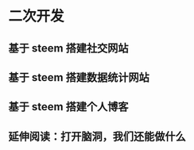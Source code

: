# 二次开发 {#eckfp}
## 基于 steem 搭建社交网站 {#jw_steem_djsjwz}
## 基于 steem 搭建数据统计网站 {#jw_steem_djsjtjwz}
## 基于 steem 搭建个人博客 {#jw_steem_djgrbk}
## 延伸阅读：打开脑洞，我们还能做什么 {#ysyd_dknd_wmfnzsm}


